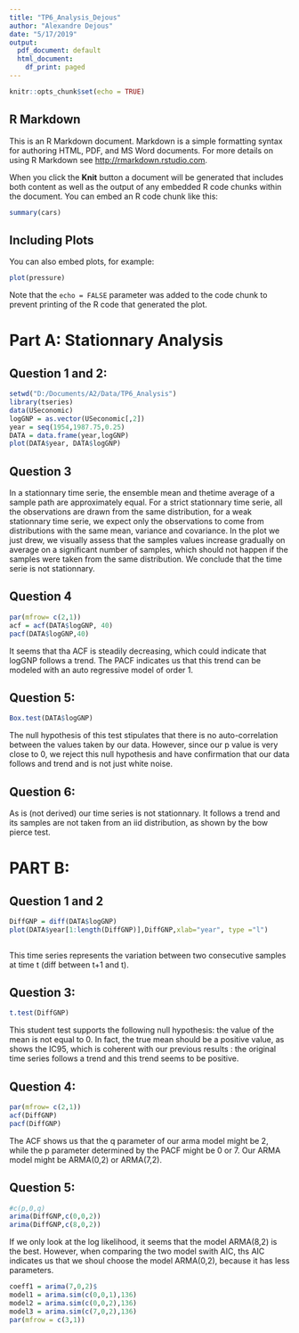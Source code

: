 ```yaml
---
title: "TP6_Analysis_Dejous"
author: "Alexandre Dejous"
date: "5/17/2019"
output:
  pdf_document: default
  html_document:
    df_print: paged
---
```


```r
knitr::opts_chunk$set(echo = TRUE)
```

## R Markdown

This is an R Markdown document. Markdown is a simple formatting syntax for authoring HTML, PDF, and MS Word documents. For more details on using R Markdown see <http://rmarkdown.rstudio.com>.

When you click the **Knit** button a document will be generated that includes both content as well as the output of any embedded R code chunks within the document. You can embed an R code chunk like this:

```r
summary(cars)
```

## Including Plots

You can also embed plots, for example:

```r
plot(pressure)
```

Note that the `echo = FALSE` parameter was added to the code chunk to prevent printing of the R code that generated the plot.

# Part A: Stationnary Analysis

## Question 1 and 2:

```r
setwd("D:/Documents/A2/Data/TP6_Analysis")
library(tseries)
data(USeconomic)
logGNP = as.vector(USeconomic[,2])
year = seq(1954,1987.75,0.25)
DATA = data.frame(year,logGNP)
plot(DATA$year, DATA$logGNP)
```

## Question 3

In a stationnary time serie, the ensemble mean and thetime average of a sample path are approximately equal.
For a strict stationnary time serie, all the observations are drawn from the same distribution, for a weak stationnary time serie, we expect only the observations to come from distributions with the same mean, variance and covariance.
In the plot we just drew, we visually assess that the samples values increase gradually on average on a significant number of samples, which should not happen if the samples were taken from the same distribution. We conclude that the time serie is not stationnary.

## Question 4

```r
par(mfrow= c(2,1))
acf = acf(DATA$logGNP, 40)
pacf(DATA$logGNP,40)
```

It seems that tha ACF is steadily decreasing, which could indicate that logGNP follows a trend.
The PACF indicates us that this trend can be modeled with an auto regressive model of order 1.

## Question 5:

```r
Box.test(DATA$logGNP)
```

The null hypothesis of this test stipulates that there is no auto-correlation between the values taken by our data.
However, since our p value is very close to 0, we reject this null hypothesis and have confirmation that our data follows and trend and is not just white noise.

## Question 6:

As is (not derived) our time series is not stationnary. It follows a trend and its samples are not taken from an iid distribution, as shown by the bow pierce test.


# PART B:

## Question 1 and 2

```r
DiffGNP = diff(DATA$logGNP)
plot(DATA$year[1:length(DiffGNP)],DiffGNP,xlab="year", type ="l")
  
```

This time series represents the variation between two consecutive samples at time t (diff between t+1 and t).

## Question 3:

```r
t.test(DiffGNP)
```

This student test supports the following null hypothesis: the value of the mean is not equal to 0. In fact, the true mean should be a positive value, as shows the IC95, which is coherent with our previous results : the original time series follows a trend and this trend seems to be positive.

## Question 4:

```r
par(mfrow= c(2,1))
acf(DiffGNP)
pacf(DiffGNP)
```

The ACF shows us that the q parameter of our arma model might be 2, while the p parameter determined by the PACF might be 0 or 7. Our ARMA model might be ARMA(0,2) or ARMA(7,2).

## Question 5:

```r
#c(p,0,q)
arima(DiffGNP,c(0,0,2))
arima(DiffGNP,c(8,0,2))

```

If we only look at the log likelihood, it seems that the model ARMA(8,2) is the best. However, when comparing the two model swith AIC, ths AIC indicates us that we shoul choose the model ARMA(0,2), because it has less parameters.

```r
coeff1 = arima(7,0,2)$
model1 = arima.sim(c(0,0,1),136)
model2 = arima.sim(c(0,0,2),136)
model3 = arima.sim(c(7,0,2),136)
par(mfrow = c(3,1))
```

